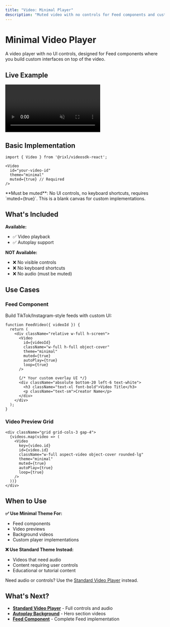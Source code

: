 ```yaml
---
title: "Video: Minimal Player"
description: "Muted video with no controls for Feed components and custom UI implementations"
---
```



# Minimal Video Player

A video player with no UI controls, designed for Feed components where you build custom interfaces on top of the video.

## Live Example

<div className="w-full h-[500px]">
    <Video
        id="HhWaDUjU74"
        className="w-full h-auto rounded-lg"
        theme="minimal"
        muted={true}
    />
</div>

## Basic Implementation

```tsx
import { Video } from '@rixl/videosdk-react';

<Video
  id="your-video-id"
  theme="minimal"
  muted={true} // Required
/>
```

<Callout type="warning">
    **Must be muted**: No UI controls, no keyboard shortcuts, requires `muted={true}`. This is a blank canvas for custom implementations.
</Callout>

## What's Included

**Available:**
- ✅ Video playback
- ✅ Autoplay support

**NOT Available:**
- ❌ No visible controls
- ❌ No keyboard shortcuts
- ❌ No audio (must be muted)

## Use Cases

### Feed Component

Build TikTok/Instagram-style feeds with custom UI:

```tsx
function FeedVideo({ videoId }) {
  return (
    <div className="relative w-full h-screen">
      <Video
        id={videoId}
        className="w-full h-full object-cover"
        theme="minimal"
        muted={true}
        autoPlay={true}
        loop={true}
      />

      {/* Your custom overlay UI */}
      <div className="absolute bottom-20 left-6 text-white">
        <h3 className="text-xl font-bold">Video Title</h3>
        <p className="text-sm">Creator Name</p>
      </div>
    </div>
  );
}
```

### Video Preview Grid

```tsx
<div className="grid grid-cols-3 gap-4">
  {videos.map(video => (
    <Video
      key={video.id}
      id={video.id}
      className="w-full aspect-video object-cover rounded-lg"
      theme="minimal"
      muted={true}
      autoPlay={true}
      loop={true}
    />
  ))}
</div>
```

## When to Use

**✅ Use Minimal Theme For:**
- Feed components
- Video previews
- Background videos
- Custom player implementations

**❌ Use Standard Theme Instead:**
- Videos that need audio
- Content requiring user controls
- Educational or tutorial content

Need audio or controls? Use the [Standard Video Player](/en/sdk/examples/video/standard-player) instead.

## What's Next?

- **[Standard Video Player](/en/sdk/examples/video/standard-player)** - Full controls and audio
- **[Autoplay Background](/en/sdk/examples/video/autoplay-background)** - Hero section videos
- **[Feed Component](/en/sdk/feed-component/overview)** - Complete Feed implementation
